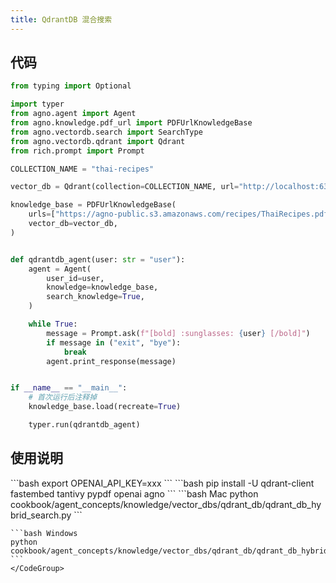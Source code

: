 ```yaml
---
title: QdrantDB 混合搜索
---
```

## 代码

```python cookbook/agent_concepts/knowledge/vector_dbs/qdrant_db/qdrant_db_hybrid_search.py
from typing import Optional

import typer
from agno.agent import Agent
from agno.knowledge.pdf_url import PDFUrlKnowledgeBase
from agno.vectordb.search import SearchType
from agno.vectordb.qdrant import Qdrant
from rich.prompt import Prompt

COLLECTION_NAME = "thai-recipes"

vector_db = Qdrant(collection=COLLECTION_NAME, url="http://localhost:6333", search_type=SearchType.hybrid)

knowledge_base = PDFUrlKnowledgeBase(
    urls=["https://agno-public.s3.amazonaws.com/recipes/ThaiRecipes.pdf"],
    vector_db=vector_db,
)


def qdrantdb_agent(user: str = "user"):
    agent = Agent(
        user_id=user,
        knowledge=knowledge_base,
        search_knowledge=True,
    )

    while True:
        message = Prompt.ask(f"[bold] :sunglasses: {user} [/bold]")
        if message in ("exit", "bye"):
            break
        agent.print_response(message)


if __name__ == "__main__":
    # 首次运行后注释掉
    knowledge_base.load(recreate=True)

    typer.run(qdrantdb_agent)
```

## 使用说明

<Steps>
  <Snippet file="create-venv-step.mdx" />

  <Step title="设置您的API密钥">
    ```bash
    export OPENAI_API_KEY=xxx
    ```
  </Step>

  <Step title="安装库">
    ```bash
    pip install -U qdrant-client fastembed tantivy pypdf openai agno
    ```
  </Step>

  <Step title="运行智能体">
    <CodeGroup>
    ```bash Mac
    python cookbook/agent_concepts/knowledge/vector_dbs/qdrant_db/qdrant_db_hybrid_search.py
    ```

    ```bash Windows
    python cookbook/agent_concepts/knowledge/vector_dbs/qdrant_db/qdrant_db_hybrid_search.py
    ```
    </CodeGroup>
  </Step>
</Steps>